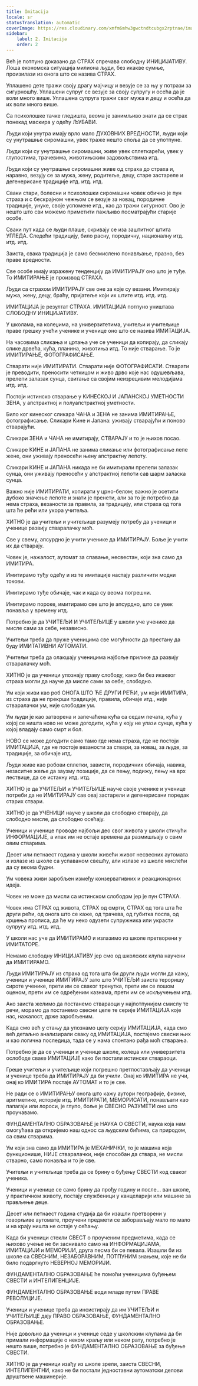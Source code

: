 ```yaml
---
title: Imitacija
locale: sr
statusTranslation: automatic
coverImage: https://res.cloudinary.com/xmfm6mhw3gwctndtcubgx2rptnae/image/upload/v1740337243/small_cover_educacion_fundamental_a051170f1c.webp
sidebar:
    label: 2. Imitacija
    order: 2
---
```

Већ је потпуно доказано да СТРАХ спречава слободну ИНИЦИЈАТИВУ. Лоша економска ситуација милиона људи, без икакве сумње, произилази из онога што се назива СТРАХ.

Уплашено дете тражи своју драгу мајчицу и везује се за њу у потрази за сигурношћу. Уплашени супруг се везује за своју супругу и осећа да је воли много више. Уплашена супруга тражи свог мужа и децу и осећа да их воли много више.

Са психолошке тачке гледишта, веома је занимљиво знати да се страх понекад маскира у одећу ЉУБАВИ.

Људи који унутра имају врло мало ДУХОВНИХ ВРЕДНОСТИ, људи који су унутрашње сиромашни, увек траже нешто споља да се употпуне.

Људи који су унутрашње сиромашни, живе увек сплеткарећи, увек у глупостима, трачевима, животињским задовољствима итд.

Људи који су унутрашње сиромашни живе од страха до страха и, наравно, везују се за мужа, жену, родитеље, децу, старе застареле и дегенерисане традиције итд. итд. итд.

Сваки стари, болесни и психолошки сиромашни човек обично је пун страха и с бескрајном чежњом се везује за новац, породичне традиције, унуке, своје успомене итд., као да тражи сигурност. Ово је нешто што сви можемо приметити пажљиво посматрајући старије особе.

Сваки пут када се људи плаше, скривају се иза заштитног штита УГЛЕДА. Следећи традицију, било расну, породичну, националну итд. итд. итд.

Заиста, свака традиција је само бесмислено понављање, празно, без праве вредности.

Све особе имају изражену тенденцију да ИМИТИРАЈУ оно што је туђе. То ИМИТИРАЊЕ је производ СТРАХА.

Људи са страхом ИМИТИРАЈУ све оне за које су везани. Имитирају мужа, жену, децу, браћу, пријатеље који их штите итд. итд. итд.

ИМИТАЦИЈА је резултат СТРАХА. ИМИТАЦИЈА потпуно уништава СЛОБОДНУ ИНИЦИЈАТИВУ.

У школама, на колеџима, на универзитетима, учитељи и учитељице праве грешку учећи ученике и ученице оно што се назива ИМИТАЦИЈА.

На часовима сликања и цртања уче се ученици да копирају, да сликају слике дрвећа, кућа, планина, животиња итд. То није стварање. То је ИМИТИРАЊЕ, ФОТОГРАФИСАЊЕ.

Стварати није ИМИТИРАТИ. Стварати није ФОТОГРАФИСАТИ. Стварати је преводити, преносити четкицом и живо дрво које нас одушевљава, прелепи залазак сунца, свитање са својим неизрецивим мелодијама итд. итд.

Постоји истинско стварање у КИНЕСКОЈ И ЈАПАНСКОЈ УМЕТНОСТИ ЗЕНА, у апстрактној и полуапстрактној уметности.

Било ког кинеског сликара ЧАНА и ЗЕНА не занима ИМИТИРАЊЕ, фотографисање. Сликари Кине и Јапана: уживају стварајући и поново стварајући.

Сликари ЗЕНА и ЧАНА не имитирају, СТВАРАЈУ и то је њихов посао.

Сликаре КИНЕ и ЈАПАНА не занима сликање или фотографисање лепе жене, они уживају преносећи њену апстрактну лепоту.

Сликари КИНЕ и ЈАПАНА никада не би имитирали прелепи залазак сунца, они уживају преносећи у апстрактној лепоти сав шарм заласка сунца.

Важно није ИМИТИРАТИ, копирати у црно-белом; важно је осетити дубоко значење лепоте и знати је пренети, али за то је потребно да нема страха, везаности за правила, за традицију, или страха од тога шта ће рећи или укора учитеља.

ХИТНО је да учитељи и учитељице разумеју потребу да ученици и ученице развију стваралачку моћ.

Све у свему, апсурдно је учити ученике да ИМИТИРАЈУ. Боље је учити их да стварају.

Човек је, нажалост, аутомат за спавање, несвестан, који зна само да ИМИТИРА.

Имитирамо туђу одећу и из те имитације настају различити модни токови.

Имитирамо туђе обичаје, чак и када су веома погрешни.

Имитирамо пороке, имитирамо све што је апсурдно, што се увек понавља у времену итд.

Потребно је да УЧИТЕЉИ И УЧИТЕЉИЦЕ у школи уче ученике да мисле сами за себе, независно.

Учитељи треба да пруже ученицима све могућности да престану да буду ИМИТАТИВНИ АУТОМАТИ.

Учитељи треба да олакшају ученицима најбоље прилике да развију стваралачку моћ.

ХИТНО је да ученици упознају праву слободу, како би без икаквог страха могли да науче да мисле сами за себе, слободно.

Ум који живи као роб ОНОГА ШТО ЋЕ ДРУГИ РЕЋИ, ум који ИМИТИРА, из страха да не прекрши традиције, правила, обичаје итд., није стваралачки ум, није слободан ум.

Ум људи је као затворена и запечаћена кућа са седам печата, кућа у којој се ништа ново не може догодити, кућа у коју не улази сунце, кућа у којој владају само смрт и бол.

НОВО се може догодити само тамо где нема страха, где не постоји ИМИТАЦИЈА, где не постоје везаности за ствари, за новац, за људе, за традиције, за обичаје итд.

Људи живе као робови сплетки, зависти, породичних обичаја, навика, незаситне жеље да заузму позиције, да се пењу, подижу, пењу на врх лествице, да се истакну итд. итд.

ХИТНО је да УЧИТЕЉИ и УЧИТЕЉИЦЕ науче своје ученике и ученице потреби да не ИМИТИРАЈУ сав овај застарели и дегенерисани поредак старих ствари.

ХИТНО је да УЧЕНИЦИ науче у школи да слободно стварају, да слободно мисле, да слободно осећају.

Ученици и ученице проводе најбољи део свог живота у школи стичући ИНФОРМАЦИЈЕ, а ипак им не остаје времена да размишљају о свим овим стварима.

Десет или петнаест година у школи живећи живот несвесних аутомата и излазе из школе са успаваном свешћу, али излазе из школе мислећи да су веома будни.

Ум човека живи заробљен између конзервативних и реакционарних идеја.

Човек не може да мисли са истинском слободом јер је пун СТРАХА.

Човек има СТРАХ од живота, СТРАХ од смрти, СТРАХ од тога шта ће други рећи, од онога што се каже, од трачева, од губитка посла, од кршења прописа, да ће му неко одузети супружника или украсти супругу итд. итд. итд.

У школи нас уче да ИМИТИРАМО и излазимо из школе претворени у ИМИТАТОРЕ.

Немамо слободну ИНИЦИЈАТИВУ јер смо од школских клупа научени да ИМИТИРАМО.

Људи ИМИТИРАЈУ из страха од тога шта би други људи могли да кажу, ученици и ученице ИМИТИРАЈУ зато што УЧИТЕЉИ заиста тероришу сироте ученике, прети им се сваког тренутка, прети им се лошом оценом, прети им се одређеним казнама, прети им се искључењем итд.

Ако заиста желимо да постанемо ствараоци у најпотпунијем смислу те речи, морамо да постанемо свесни целе те серије ИМИТАЦИЈА које нас, нажалост, држе заробљеним.

Када смо већ у стању да упознамо целу серију ИМИТАЦИЈА, када смо већ детаљно анализирали сваку од ИМИТАЦИЈА, постајемо свесни њих и као логична последица, тада се у нама спонтано рађа моћ стварања.

Потребно је да се ученици и ученице школе, колеџа или универзитета ослободе сваке ИМИТАЦИЈЕ како би постали истински ствараоци.

Греше учитељи и учитељице који погрешно претпостављају да ученици и ученице треба да ИМИТИРАЈУ да би учили. Онај ко ИМИТИРА не учи, онај ко ИМИТИРА постаје АУТОМАТ и то је све.

Не ради се о ИМИТИРАЊУ онога што кажу аутори географије, физике, аритметике, историје итд. ИМИТИРАТИ, МЕМОРИСАТИ, понављати као папагаји или лороси, је глупо, боље је СВЕСНО РАЗУМЕТИ оно што проучавамо.

ФУНДАМЕНТАЛНО ОБРАЗОВАЊЕ је НАУКА О СВЕСТИ, наука која нам омогућава да откријемо наш однос са људским бићима, са природом, са свим стварима.

Ум који зна само да ИМИТИРА је МЕХАНИЧКИ, то је машина која функционише, НИЈЕ стваралачки, није способан да ствара, не мисли стварно, само понавља и то је све.

Учитељи и учитељице треба да се брину о буђењу СВЕСТИ код сваког ученика.

Ученици и ученице се само брину да прођу годину и после... ван школе, у практичном животу, постају службеници у канцеларији или машине за прављење деце.

Десет или петнаест година студија да би изашли претворени у говорљиве аутомате, проучени предмети се заборављају мало по мало и на крају ништа не остаје у сећању.

Када би ученици стекли СВЕСТ о проученим предметима, када се њихово учење не би заснивало само на ИНФОРМАЦИЈАМА, ИМИТАЦИЈИ и МЕМОРИЈИ, друга песма би се певала. Изашли би из школе са СВЕСНИМ, НЕЗАБОРАВНИМ, ПОТПУНИМ знањем, које не би било подвргнуто НЕВЕРНОЈ МЕМОРИЈИ.

ФУНДАМЕНТАЛНО ОБРАЗОВАЊЕ ће помоћи ученицима буђењем СВЕСТИ и ИНТЕЛИГЕНЦИЈЕ.

ФУНДАМЕНТАЛНО ОБРАЗОВАЊЕ води младе путем ПРАВЕ РЕВОЛУЦИЈЕ.

Ученици и ученице треба да инсистирају да им УЧИТЕЉИ и УЧИТЕЉИЦЕ дају ПРАВО ОБРАЗОВАЊЕ, ФУНДАМЕНТАЛНО ОБРАЗОВАЊЕ.

Није довољно да ученици и ученице седе у школским клупама да би примали информације о неком краљу или неком рату, потребно је нешто више, потребно је ФУНДАМЕНТАЛНО ОБРАЗОВАЊЕ за буђење СВЕСТИ.

ХИТНО је да ученици изађу из школе зрели, заиста СВЕСНИ, ИНТЕЛИГЕНТНИ, како не би постали једноставни аутоматски делови друштвене машинерије.

